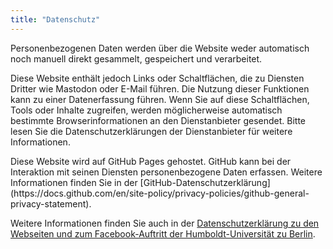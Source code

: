 ```yaml
---
title: "Datenschutz"
---
```


Personenbezogenen Daten werden über die Website weder automatisch noch manuell direkt gesammelt, gespeichert und verarbeitet.

Diese Website enthält jedoch Links oder Schaltflächen, die zu Diensten Dritter wie Mastodon oder E-Mail führen. Die Nutzung dieser Funktionen kann zu einer Datenerfassung führen. Wenn Sie auf diese Schaltflächen, Tools oder Inhalte zugreifen, werden möglicherweise automatisch bestimmte Browserinformationen an den Dienstanbieter gesendet. Bitte lesen Sie die Datenschutzerklärungen der Dienstanbieter für weitere Informationen.

Diese Website wird auf GitHub Pages gehostet. GitHub kann bei der Interaktion mit seinen Diensten personenbezogene Daten erfassen. Weitere Informationen finden Sie in der [GitHub-Datenschutzerklärung] (https://docs.github.com/en/site-policy/privacy-policies/github-general-privacy-statement).

Weitere Informationen finden Sie auch in der [Datenschutzerklärung zu den Webseiten und zum Facebook-Auftritt der Humboldt-Universität zu Berlin](https://www.hu-berlin.de/de/hu/impressum/datenschutzerklaerung).
